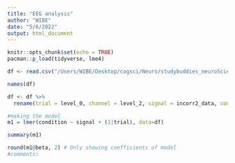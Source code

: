 ```yaml
---
title: "EEG analysis"
author: "WIBE"
date: "5/6/2022"
output: html_document
---
```


```r
knitr::opts_chunk$set(echo = TRUE)
pacman::p_load(tidyverse, lme4)
```

```r
df <- read.csv("/Users/WIBE/Desktop/cogsci/Neuro/studybuddies_neuroScience/own_experiment/incorr2_data.csv")
```


```r
names(df)

df <- df %>% 
  rename(trial = level_0, channel = level_2, signal = incorr2_data, condition = level_1)
```

```r
#making the model
m1 = lmer(condition ~ signal + (1|trial), data=df)

summary(m1)

round(m1@beta, 2) # Only showing coefficients of model
#comments: 

```











